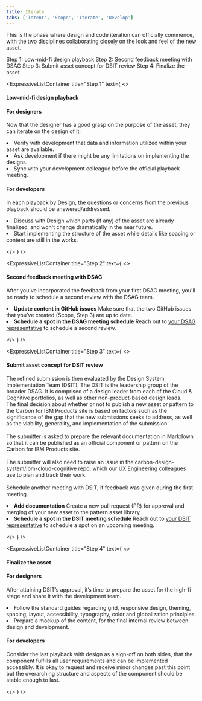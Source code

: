 ```yaml
---
title: Iterate
tabs: ['Intent', 'Scope', 'Iterate', 'Develop']
---
```


<PageDescription>

This is the phase where design and code iteration can officially commence, with the two disciplines collaborating closely on the look and feel of the new asset.

</PageDescription>

<AnchorLinks>
  <AnchorLink to="#step-1">Step 1: Low-mid-fi design playback</AnchorLink>
  <AnchorLink to="#step-2">Step 2: Second feedback meeting with DSAG</AnchorLink>
  <AnchorLink to="#step-3">Step 3: Submit asset concept for DSIT review</AnchorLink>
  <AnchorLink to="#step-4">Step 4: Finalize the asset</AnchorLink>
</AnchorLinks>

<br />

<div id="step-1" />

<ExpressiveListContainer title="Step 1" text={
<>

#### Low-mid-fi design playback

#### For designers

Now that the designer has a good grasp on the purpose of the asset, they can iterate on the design of it.

<EnumerationCards color="cyan10">
  <li>
    Verify with development that data and information utilized within your asset are available.
  </li>
  <li>
    Ask development if there might be any limitations on implementing the designs.
  </li>
  <li>
    Sync with your development colleague before the official playback meeting.
  </li>
</EnumerationCards>

#### For developers

In each playback by Design, the questions or concerns from the previous playback should be answered/addressed.

<EnumerationCards color="green10">
  <li>
    Discuss with Design which parts (if any) of the asset are already finalized, and won't change dramatically in the near future.
  </li>
  <li>
    Start implementing the structure of the asset while details like spacing or content are still in the works.
  </li>
</EnumerationCards>

</>
} />

<div id="step-2" />

<ExpressiveListContainer title="Step 2" text={
<>

#### Second feedback meeting with DSAG

After you've incorporated the feedback from your first DSAG meeting, you'll be ready to schedule a second review with the DSAG team.

<EnumerationCards>
  <li>
    <strong>Update content in GitHub issues</strong>
    Make sure that the two GitHub issues that you’ve created (Scope, Step 3) are up to date.
  </li>
  <li>
    <strong>Schedule a spot in the DSAG meeting schedule</strong>
    Reach out to <a href="https://pages.github.ibm.com/cdai-design/pal/overview/contacts">your DSAG representative</a> to schedule a second review.
  </li>
</EnumerationCards>

</>
} />

<div id="step-3" />

<ExpressiveListContainer title="Step 3" text={
<>

#### Submit asset concept for DSIT review

The refined submission is then evaluated by the Design System Implementation Team (DSIT). The DSIT is the leadership group of the broader DSAG. It is comprised of a design leader from each of the Cloud & Cognitive portfolios, as well as other non-product-based design leads.
<br />
The final decision about whether or not to publish a new asset or pattern to the Carbon for IBM Products site is based on factors such as the significance of the gap that the new submissions seeks to address, as well as the viability, generality, and implementation of the submission.
<br /><br />
The submitter is asked to prepare the relevant documentation in Markdown so that it can be published as an official component or pattern on the Carbon for IBM Products site.
<br /><br />
The submitter will also need to raise an issue in the carbon-design-system/ibm-cloud-cognitive repo, which our UX Engineering colleagues use to plan and track their work.
<br /><br />
Schedule another meeting with DSIT, if feedback was given during the first meeting.

<EnumerationCards>
  <li>
    <strong>Add documentation</strong>
    Create a new pull request (PR) for approval and merging of your new asset to the pattern asset library.
  </li>
  <li>
    <strong>Schedule a spot in the DSIT meeting schedule</strong>
    Reach out to <a href="https://pages.github.ibm.com/cdai-design/pal/overview/contacts">your DSIT representative</a> to schedule a spot on an upcoming meeting.
  </li>
</EnumerationCards>

</>
} />

<div id="step-4" />

<ExpressiveListContainer title="Step 4" text={
<>

#### Finalize the asset

#### For designers

After attaining DSIT’s approval, it’s time to prepare the asset for the high-fi stage and share it with the development team.

<EnumerationCards color="cyan10">
  <li>
    Follow the standard guides regarding grid, responsive design, theming, spacing, layout, accessibility, typography, color and globalization principles.
  </li>
  <li>
    Prepare a mockup of the content, for the final internal review between design and development.
  </li>
</EnumerationCards>

<CardGroup>
  <MiniCard title="Carbon Design Kits" actionIcon="launch" href="https://www.carbondesignsystem.com/designing/kits/sketch/" />
  <MiniCard title="Carbon Guidelines" actionIcon="launch" href="https://carbondesignsystem.com/contributing/overview/" />
  <MiniCard title="IBM Equal Access Toolkit" actionIcon="launch" href="https://www.ibm.com/able/toolkit/design/overview" />
</CardGroup>

#### For developers

Consider the last playback with design as a sign-off on both sides, that the component fulfills all user requirements and can be implemented accessibly. It is okay to request and receive minor changes past this point but the overarching structure and aspects of the component should be stable enough to last.

</>
} />
